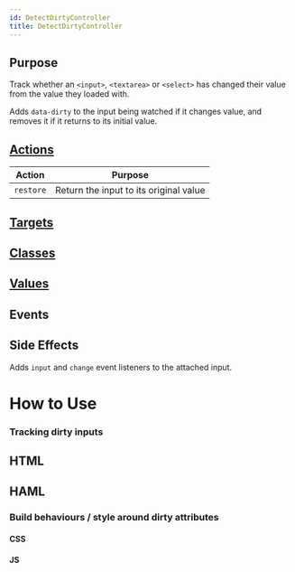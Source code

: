 ```yaml
---
id: DetectDirtyController
title: DetectDirtyController
---
```



## Purpose

Track whether an `<input>`, `<textarea>` or `<select>` has changed their value from the value they loaded with.

Adds `data-dirty` to the input being watched if it changes value, and removes it if it returns to its initial value.


## [Actions](https://stimulus.hotwire.dev/reference/actions)

| Action | Purpose |
| --- | --- |
| `restore` | Return the input to its original value |

## [Targets](https://stimulus.hotwire.dev/reference/targets)


<NoTargets/>

## [Classes](https://stimulus.hotwire.dev/reference/classes)


<NoClasses/>

## [Values](https://stimulus.hotwire.dev/reference/values)


<NoValues/>

## Events


<NoEvents/>

## Side Effects

Adds `input` and `change` event listeners to the attached input.



# How to Use

### Tracking dirty inputs

## HTML

<DetectDirtyControllerHtml/>

## HAML

<DetectDirtyControllerHaml/>


### Build behaviours / style around dirty attributes

#### CSS


<DetectDirtyControllerCss/>

#### JS


<DetectDirtyControllerJs/>
